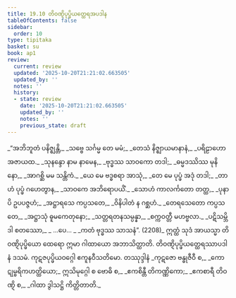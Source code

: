 ```yaml
---
title: 19.10 တိဝဏ္ဋိပုပ္ဖိယတ္ထေရအပဒါန
tableOfContents: false
sidebar:
  order: 10
type: tipitaka
basket: su
book: ap1
review:
  current: review
  updated: '2025-10-20T21:21:02.663505'
  updated_by: ''
  notes: ''
  history:
  - state: review
    date: '2025-10-20T21:21:02.663505'
    updated_by: ''
    notes: ''
    previous_state: draft
---
```



<DynamicBreadcrumb />


<ReviewStatus review={frontmatter.review} showDetails={true} />

<HypothesisAnnotation frontmatter={frontmatter} />

<Division number="57" book="ap1" e="ch" v="20" p="219">

<Paragraph number="2655" type="verses" book="ap1">
_“အဘိဘူတံ ပနိဇ္ဈန္တိ,_  
_သဗ္ဗေ သင်္ဂမ္မ တေ မမံ;_  
_တေသံ နိဇ္ဈာယမာနာနံ,_  
_ပရိဠာဟော အဇာယထ._  

</Paragraph>

</Division>
<Division number="58" book="ap1" e="ch" v="20" p="219">

<Paragraph number="2656" type="verses" book="ap1">
_သုနန္ဒော နာမ နာမေန,_  
_ဗုဒ္ဓဿ သာဝကော တဒါ;_  
_ဓမ္မဒဿိဿ မုနိနော,_  
_အာဂစ္ဆိ မမ သန္တိကံ._  

</Paragraph>

</Division>
<Division number="59" book="ap1" e="ch" v="20" p="219">

<Paragraph number="2657" type="verses" book="ap1">
_ယေ မေ ဗဒ္ဓစရာ အာသုံ,_  
_တေ မေ ပုပ္ဖံ အဒုံ တဒါ;_  
_တာဟံ ပုပ္ဖံ ဂဟေတွာန,_  
_သာဝကေ အဘိရောပယိံ._  

</Paragraph>

</Division>
<Division number="60" book="ap1" e="ch" v="20" p="219">

<Paragraph number="2658" type="verses" book="ap1">
_သောဟံ ကာလင်္ကတော တတ္ထ,_  
_ပုနာပိ ဥပပဇ္ဇဟံ;_  
_အဋ္ဌာရသေ ကပ္ပသတေ,_  
_ဝိနိပါတံ န ဂစ္ဆဟံ._  

</Paragraph>

</Division>
<Division number="61" book="ap1" e="ch" v="20" p="219">

<Paragraph number="2659" type="verses" book="ap1">
_တေရသေတော ကပ္ပသတေ,_  
_အဋ္ဌာသုံ ဓူမကေတုနော;_  
_သတ္တရတနသမ္ပန္နာ,_  
_စက္ကဝတ္တီ မဟဗ္ဗလာ._  

</Paragraph>

</Division>
<Division number="62" book="ap1" e="ch" v="20" p="219">

<Paragraph number="2660" type="verses" book="ap1">
_ပဋိသမ္ဘိဒါ စတဿော,_  
_ …ပေ… _  
_ကတံ ဗုဒ္ဓဿ သာသနံ”. (2208)_  

</Paragraph>

<Paragraph number="2661" book="ap1">
ဣတ္ထံ သုဒံ အာယသ္မာ တိဝဏ္ဋိပုပ္ဖိယော ထေရော ဣမာ ဂါထာယော အဘာသိတ္ထာတိ.

</Paragraph>
</Division>

<Paragraph number="2662" type="center" book="ap1">
တိဝဏ္ဋိပုပ္ဖိယတ္ထေရဿာပဒါနံ ဒသမံ.



</Paragraph>

<Paragraph number="2663" type="center" book="ap1">
ကုဋဇပုပ္ဖိယဝဂ္ဂေါ ဧကူနဝီသတိမော.



</Paragraph>

<Paragraph number="2664" type="center" book="ap1">
တဿုဒ္ဒါနံ


</Paragraph>

<Paragraph number="2665" type="verses" book="ap1">
_ကုဋဇော ဗန္ဓုဇီဝီ စ,_  
_ကောဋုမ္ဗရိကဟတ္ထိယော;_  
ဣသိမုဂ္ဂေါ စ ဗောဓိ စ,_  
_ဧကစိန္တီ တိကဏ္ဏိကော;_  
_ဧကစာရီ တိဝဏ္ဋိ စ,_  
_ဂါထာ ဒွါသဋ္ဌိ ကိတ္တိတာတိ._
</Paragraph>